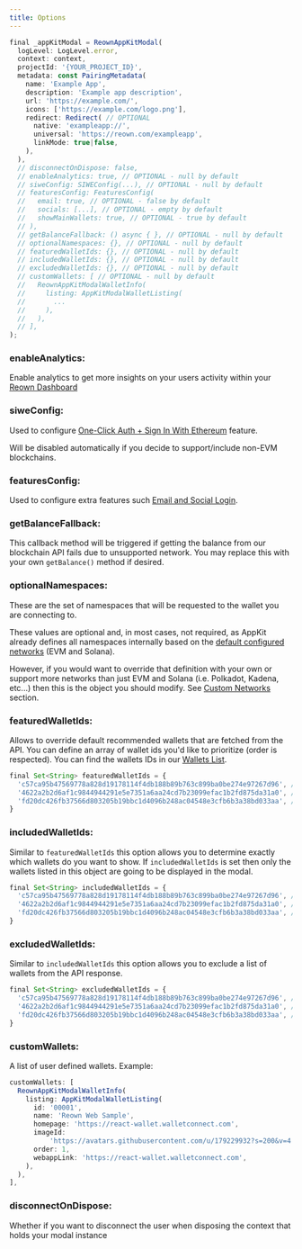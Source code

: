 ```yaml
---
title: Options
---
```


```javascript
final _appKitModal = ReownAppKitModal(
  logLevel: LogLevel.error,
  context: context,
  projectId: '{YOUR_PROJECT_ID}',
  metadata: const PairingMetadata(
    name: 'Example App',
    description: 'Example app description',
    url: 'https://example.com/',
    icons: ['https://example.com/logo.png'],
    redirect: Redirect( // OPTIONAL
      native: 'exampleapp://',
      universal: 'https://reown.com/exampleapp',
      linkMode: true|false,
    ),
  ),
  // disconnectOnDispose: false,
  // enableAnalytics: true, // OPTIONAL - null by default
  // siweConfig: SIWEConfig(...), // OPTIONAL - null by default
  // featuresConfig: FeaturesConfig(
  //   email: true, // OPTIONAL - false by default
  //   socials: [...], // OPTIONAL - empty by default
  //   showMainWallets: true, // OPTIONAL - true by default
  // ),
  // getBalanceFallback: () async { }, // OPTIONAL - null by default
  // optionalNamespaces: {}, // OPTIONAL - null by default
  // featuredWalletIds: {}, // OPTIONAL - null by default
  // includedWalletIds: {}, // OPTIONAL - null by default
  // excludedWalletIds: {}, // OPTIONAL - null by default
  // customWallets: [ // OPTIONAL - null by default
  //   ReownAppKitModalWalletInfo(
  //     listing: AppKitModalWalletListing(
  //       ...
  //     ),
  //   ),
  // ],
);
```

### enableAnalytics:

Enable analytics to get more insights on your users activity within your [Reown Dashboard](https://dashboard.reown.com)

### siweConfig:

Used to configure [One-Click Auth + Sign In With Ethereum](./siwe) feature. 

Will be disabled automatically if you decide to support/include non-EVM blockchains.

### featuresConfig:

Used to configure extra features such [Email and Social Login](../core/email).

### getBalanceFallback:

This callback method will be triggered if getting the balance from our blockchain API fails due to unsupported network. You may replace this with your own `getBalance()` method if desired.

### optionalNamespaces:

These are the set of namespaces that will be requested to the wallet you are connecting to.

These values are optional and, in most cases, not required, as AppKit already defines all namespaces internally based on the [default configured networks](https://github.com/reown-com/reown_flutter/blob/develop/packages/reown_appkit/lib/modal/utils/public/appkit_modal_default_networks.dart) (EVM and Solana).

However, if you would want to override that definition with your own or support more networks than just EVM and Solana (i.e. Polkadot, Kadena, etc...) then this is the object you should modify. See [Custom Networks](../core/custom-chains) section.

### featuredWalletIds:

Allows to override default recommended wallets that are fetched from the API. You can define an array of wallet ids you'd like to prioritize (order is respected). 
You can find the wallets IDs in our [Wallets List](/cloud/wallets/wallet-list).

```javascript
final Set<String> featuredWalletIds = {
  'c57ca95b47569778a828d19178114f4db188b89b763c899ba0be274e97267d96', // MetaMask
  '4622a2b2d6af1c9844944291e5e7351a6aa24cd7b23099efac1b2fd875da31a0', // Trust
  'fd20dc426fb37566d803205b19bbc1d4096b248ac04548e3cfb6b3a38bd033aa', // Coinbase Wallet
}
```

### includedWalletIds:

Similar to `featuredWalletIds` this option allows you to determine exactly which wallets do you want to show. If `includedWalletIds` is set then only the wallets listed in this object are going to be displayed in the modal.

```javascript
final Set<String> includedWalletIds = {
  'c57ca95b47569778a828d19178114f4db188b89b763c899ba0be274e97267d96', // MetaMask
  '4622a2b2d6af1c9844944291e5e7351a6aa24cd7b23099efac1b2fd875da31a0', // Trust
  'fd20dc426fb37566d803205b19bbc1d4096b248ac04548e3cfb6b3a38bd033aa', // Coinbase Wallet
}
```

### excludedWalletIds:

Similar to `includedWalletIds` this option allows you to exclude a list of wallets from the API response.

```javascript
final Set<String> excludedWalletIds = {
  'c57ca95b47569778a828d19178114f4db188b89b763c899ba0be274e97267d96', // MetaMask
  '4622a2b2d6af1c9844944291e5e7351a6aa24cd7b23099efac1b2fd875da31a0', // Trust
  'fd20dc426fb37566d803205b19bbc1d4096b248ac04548e3cfb6b3a38bd033aa', // Coinbase Wallet
}
```

### customWallets:

A list of user defined wallets. Example:

```javascript
customWallets: [
  ReownAppKitModalWalletInfo(
    listing: AppKitModalWalletListing(
      id: '00001',
      name: 'Reown Web Sample',
      homepage: 'https://react-wallet.walletconnect.com',
      imageId:
          'https://avatars.githubusercontent.com/u/179229932?s=200&v=4',
      order: 1,
      webappLink: 'https://react-wallet.walletconnect.com',
    ),
  ),
],
```

### disconnectOnDispose:

Whether if you want to disconnect the user when disposing the context that holds  your modal instance
